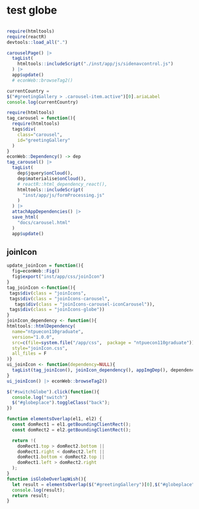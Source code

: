 
# test globe

```js

```


```r
require(htmltools)
require(reactR)
devtools::load_all(".")

carouselPage() |> 
  tagList(
    htmltools::includeScript("./inst/app/js/sidenavcontrol.js")
  ) |>
  app$update()
  # econWeb::browseTag2()
```

```js
currentCountry = 
$("#greetingGallery > .carousel-item.active")[0].ariaLabel
console.log(currentCountry)
```


```r
require(htmltools)
tag_carousel = function(){
  require(htmltools)
  tags$div(
    class="carousel",
    id="greetingGallery"
  )
}
econWeb::Dependency() -> dep
tag_carousel() |>
  tagList(
    dep$jquery$onCloud(),
    dep$materialise$onCloud(),
    # reactR::html_dependency_react(),
    htmltools::includeScript(
      "inst/app/js/formProcessing.js"
    )
  ) |>
  attachAppDependencies() |>
  save_html(
    "docs/carousel.html"
  )
  app$update()
```

## joinIcon

```r
update_joinIcon = function(){
  fig=econWeb::Fig()
  fig$export("inst/app/css/joinIcon")
}
tag_joinIcon <-function(){
 tags$div(class = "joinIcons",
 tags$div(class = "joinIcons-carousel",
   tags$div(class = "joinIcons-carousel-iconCarousel")),
 tags$div(class = "joinIcons-globe"))
}
joinIcon_dependency <- function(){
htmltools::htmlDependency(
  name="ntpuecon110graduate",
  version="1.0.0",
  src=c(file=system.file("/app/css",  package = "ntpuecon110graduate")),
  style="joinIcon.css",
  all_files = F
)}
ui_joinIcon <- function(dependency=NULL){
  tagList(tag_joinIcon(), joinIcon_dependency(), appImgDep(), dependency)
}
ui_joinIcon() |> econWeb::browseTag2()
```

```js
$("#switchGlobe").click(function(){
  console.log("switch")
  $("#globeplace").toggleClass("back");
})

```


```js
function elementsOverlap(el1, el2) {
  const domRect1 = el1.getBoundingClientRect();
  const domRect2 = el2.getBoundingClientRect();

  return !(
    domRect1.top > domRect2.bottom ||
    domRect1.right < domRect2.left ||
    domRect1.bottom < domRect2.top ||
    domRect1.left > domRect2.right
  );
}
function isGlobeOverlapWish(){
  let result = elementsOverlap($("#greetingGallery")[0],$("#globeplace")[0])
  console.log(result);
  return result;
}
```

